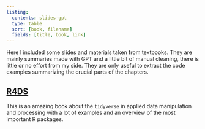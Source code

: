 ```yaml
---
listing:
  contents: slides-gpt
  type: table
  sort: [book, filename]
  fields: [title, book, link]
---
```


Here I included some slides and materials taken from textbooks. They are mainly summaries made with GPT and a little bit of manual cleaning, there is little or no effort from my side. They are only useful to extract the code examples summarizing the crucial parts of the chapters.

## [R4DS](https://r4ds.hadley.nz/)

This is an amazing book about the `tidyverse` in applied data manipulation and processing with a lot of examples and an overview of the most important R packages.